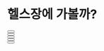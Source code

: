 # 헬스장에 가볼까?


<div className="flex">
  <div className="mr-2 w-1/3">
    <Button
      title="Introduction"
      description="Introduction"
      query="/Diet/84kg/GYM"
    ></Button>
  </div>
  <div className="ml-2 mr-2 w-1/3">
    <Button
      title="Advantages"
      description="헬스장의 장점?"
      query="/Diet/84kg/GYM"
    ></Button>
  </div>
  <div className="ml-2 w-1/3">
    <Button
      title="Inbody"
      description="체성분 검사(Inbody)"
      query="/Diet/84kg/GYM"
    ></Button>
  </div>
</div>

<div className="flex">
  <div className="mr-2 w-1/3">
    <Button
      title="Planning"
      description="워밍업 & 운동 계획"
      query="/Diet/84kg/GYM"
    ></Button>
  </div>
  <div className="ml-2 mr-2 w-1/3">
    <Button
      title="Moisture"
      description="수분과 땀"
      query="/Diet/84kg/GYM"
    ></Button>
  </div>
  <div className="ml-2 w-1/3"></div>
</div>
